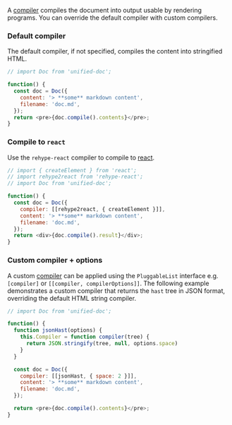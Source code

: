 
A [compiler][] compiles the document into output usable by rendering programs.  You can override the default compiler with custom compilers.

### Default compiler
The default compiler, if not specified, compiles the content into stringified HTML.

```js live=true
// import Doc from 'unified-doc';

function() {
  const doc = Doc({
    content: '> **some** markdown content',
    filename: 'doc.md',
  });
  return <pre>{doc.compile().contents}</pre>;
}
```

### Compile to `react`
Use the `rehype-react` compiler to compile to [react][].

```js live=true
// import { createElement } from 'react';
// import rehype2react from 'rehype-react';
// import Doc from 'unified-doc';

function() {
  const doc = Doc({
    compiler: [[rehype2react, { createElement }]],
    content: '> **some** markdown content',
    filename: 'doc.md',
  });
  return <div>{doc.compile().result}</div>;
}
```

### Custom compiler + options
A custom [compiler][] can be  applied using the `PluggableList` interface e.g. `[compiler]` or `[[compiler, compilerOptions]]`.  The following example demonstrates a custom compiler that returns the `hast` tree in JSON format, overriding the default HTML string compiler.

```js live=true
// import Doc from 'unified-doc';

function() {
  function jsonHast(options) {
    this.Compiler = function compiler(tree) {
      return JSON.stringify(tree, null, options.space)
    }
  }

  const doc = Doc({
    compiler: [[jsonHast, { space: 2 }]],
    content: '> **some** markdown content',
    filename: 'doc.md',
  });

  return <pre>{doc.compile().contents}</pre>;
}
```

<!-- Definitions -->
[compiler]: https://github.com/unifiedjs/unified#processorcompiler
[react]: https://github.com/facebook/react
